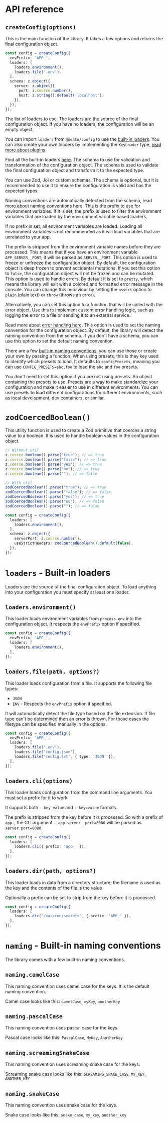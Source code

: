 # API reference

## `createConfig(options)`

This is the main function of the library. It takes a few options and returns the final configuration object.

```ts title="Example"
const config = createConfig({
  envPrefix: 'APP_',
  loaders: [
    loaders.environment(),
    loaders.file('.env'),
  ],
  schema: z.object({
    server: z.object({
      port: z.coerce.number(),
      host: z.string().default('localhost'),
    }),
  }),
});
```

<Field title="loaders" type="KeyLoader[]" required>
  The list of loaders to use. The loaders are the source of the final configuration object. If you have no loaders, the configuration will be an empty object.

  You can import `loaders` from `@neato/config` to use the [built-in loaders](#loaders). You can also create your own loaders by implementing the `KeyLoader` type, [read more about plugins](../guide/plugins.mdx).

  Find all the built-in loaders [here](../api/loaders.mdx).
</Field>
<Field title="schema" type="SchemaTransformer<T> | ZodSchema | JoiSchema | undefined">
  The schema to use for validation and transformation of the configuration object. The schema is used to validate the final configuration object and transform it to the expected type.

  You can use Zod, Joi or custom schemas. The schema is optional, but it is recommended to use it to ensure the configuration is valid and has the expected types.

  Naming conventions are automatically detected from the schema, read more [about naming conventions here](../guide/going-deeper.mdx#naming-convention-detection).
</Field>
<Field title="envPrefix" type="string?">
  This is the prefix to use for environment variables. If it is set, the prefix is used to filter the environment variables that are loaded by the environment variable based loaders.

  If no prefix is set, all environment variables are loaded. Loading all environment variables is not recommended as it will load variables that are unrelated to your app.

  The prefix is stripped from the environment variable names before they are processed. This means that if you have an environment variable `APP_SERVER__PORT`, it will be parsed as `SERVER__PORT`.
</Field>
<Field title="freeze" type="boolean?">
  This option is used to freeze or unfreeze the configuration object. By default, the configuration object is deep frozen to prevent accidental mutations. If you set this option to `false`, the configuration object will not be frozen and can be mutated.
</Field>
<Field title="assert" type="string | ((error: NeatConfigError) => void) | undefined">
  This option is used to handle errors. By default it is set to `pretty`, which means the library will exit with a colored and formatted error message in the console. You can change this behaviour by setting the `assert` option to `plain` (plain text) or `throw` (throws an error).

  Alternatively, you can set this option to a function that will be called with the error object. Use this to implement custom error handling logic, such as logging the error to a file or sending it to an external service.

  Read more about [error handling here](../guide/error-handling.mdx).
</Field>
<Field title="namingConvention" type="NamingConventionFunc?">
  This option is used to set the naming convention for the configuration object. By default, the library will detect the naming convention from the schema. If you don't have a schema, you can use this option to set the default naming convention.

  There are a few [built-in naming conventions](#naming), you can use those or create your own by passing a function.
</Field>
<Field title="presetKey" type="string?">
  When using presets, this is they key used to identify which presets to load. It defaults to `configPresets`, meaning you can use `CONFIG_PRESETS=abc,foo` to load the `abc` and `foo` presets.

  You don't need to set this option if you are not using presets.
</Field>
<Field title="presets" type="Record<string, Preset>?">
  An object containing the presets to use. Presets are a way to make standardize your configuration and make it easier to use in different environments. You can use presets to load different configurations for different environments, such as local development, dev containers, or similar.
</Field>

# `zodCoercedBoolean()`

This utility function is used to create a Zod primitive that coerces a string value to a boolean. It is used to handle boolean values in the configuration object.

```ts title="Why use this?"
// Without util
z.coerce.boolean().parse("true"); // => true
z.coerce.boolean().parse("false"); // => true
z.coerce.boolean().parse("yes"); // => true
z.coerce.boolean().parse("no"); // => true
z.coerce.boolean().parse(""); // => false

// With util
zodCoercedBoolean().parse("true"); // => true
zodCoercedBoolean().parse("false"); // => false
zodCoercedBoolean().parse("yes"); // => true
zodCoercedBoolean().parse("no"); // => false
zodCoercedBoolean().parse(""); // => false
```

```ts title="Example"
const config = createConfig({
  loaders: [
    loaders.environment(),
  ],
  schema: z.object({
    serverPort: z.coerce.number(),
    useStrictHeaders: zodCoercedBoolean().default(false),
  }),
});
```

# `loaders` - Built-in loaders

Loaders are the source of the final configuration object. To load anything into your configuration you must specify at least one loader.

## `loaders.environment()`

This loader loads environment variables from `process.env` into the configuration object. It respects the `envPrefix` option if specified.

```ts title="Example"
const config = createConfig({
  envPrefix: 'APP_',
  loaders: [
    loaders.environment(),
  ],
});
```

## `loaders.file(path, options?)`

This loader loads configuration from a file. It supports the following file types:
- `JSON`
- `ENV` - Respects the `envPrefix` option if specified.

It will automatically detect the file type based on the file extension.
If file type can't be determined then an error is thrown. For those cases the filetype can be specified manually in the options.

```ts title="Example"
const config = createConfig({
  envPrefix: 'APP_',
  loaders: [
    loaders.file('.env'),
    loaders.file('config.json'),
    loaders.file('config.txt', { type: 'JSON' }),
  ],
});
```

## `loaders.cli(options)`

This loader loads configuration from the command line arguments. You must set a prefix for it to work.

It supports both `--key value` and `--key=value` formats.

The prefix is stripped from the key before it is processed. So with a prefix of `app-`, the CLI argument `--app-server__port=8080` will be parsed as `server.port=8080`.

```ts title="Example"
const config = createConfig({
  loaders: [
    loaders.cli({ prefix: 'app-' }),
  ],
});
```

## `loaders.dir(path, options?)`

This loader loads in data from a directory structure, the filename is used as the key and the contents of the file is the value

Optionally a prefix can be set to strip from the key before it is processed.

```ts title="Example"
const config = createConfig({
  loaders: [
    loaders.dir("/var/run/secrets", { prefix: 'APP_' }),
  ],
});
```

# `naming` - Built-in naming conventions

The library comes with a few built-in naming conventions.

## `naming.camelCase`

This naming convention uses camel case for the keys. It is the default naming convention.

Camel case looks like this: `camelCase`, `myKey`, `anotherKey`

## `naming.pascalCase`

This naming convention uses pascal case for the keys.

Pascal case looks like this: `PascalCase`, `MyKey`, `AnotherKey`

## `naming.screamingSnakeCase`

This naming convention uses screaming snake case for the keys.

Screaming snake case looks like this: `SCREAMING_SNAKE_CASE`, `MY_KEY`, `ANOTHER_KEY`

## `naming.snakeCase`

This naming convention uses snake case for the keys.

Snake case looks like this: `snake_case`, `my_key`, `another_key`
